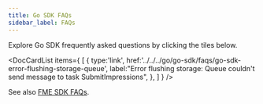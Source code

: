 ```yaml
---
title: Go SDK FAQs
sidebar_label: FAQs
---
```



Explore Go SDK frequently asked questions by clicking the tiles below.

<p />

<DocCardList items={
  [
    { 
      type:'link', href:'../../../go/go-sdk/faqs/go-sdk-error-flushing-storage-queue',
      label:"Error flushing storage: Queue couldn't send message to task SubmitImpressions", 
    },
  ]
} />

See also [FME SDK FAQs](/docs/feature-management-experimentation/sdks-and-infrastructure/docs/sdks/zfaqs/).